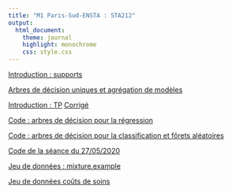 ```yaml
---
title: "M1 Paris-Sud-ENSTA : STA212"
output:
  html_document:
    theme: journal
    highlight: monochrome
    css: style.css
---
```


[Introduction : supports](http://masedki.github.io/enseignements/sta212/intro_slides.pdf)

[Arbres de décision uniques et agrégation de modèles](http://masedki.github.io/enseignements/pdfs/arbres_agregation.pdf)

[Introduction : TP](http://masedki.github.io/enseignements/sta212/tp_intro.pdf) 
[Corrigé](http://masedki.github.io/enseignements/sta212/tp_intro.R)

[Code : arbres de décision  pour la régression](http://masedki.github.io/enseignements/rcode/rpart_insurance.R)

[Code : arbres de décision  pour la classification et fôrets aléatoires](http://masedki.github.io/enseignements/rcode/rpart_pima.R)

[Code de la séance du 27/05/2020](http://masedki.github.io/enseignements/rcode/xgboost.R)

[Jeu de données : mixture.example](http://masedki.github.io/enseignements/datasets/mixture_example.rda)

[Jeu de données coûts de soins](http://masedki.github.io/enseignements/datasets/insurance.rda)